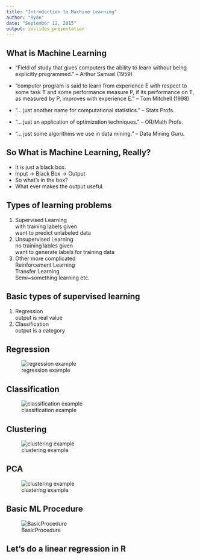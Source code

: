 ```yaml
---
title: "Introduction to Machine Learning"
author: "Ryan"
date: "September 12, 2015"
output: ioslides_presentation
---
```


## What is Machine Learning
+ "Field of study that gives computers the ability to learn without being explicitly programmed." -- Arthur Samuel (1959)

+ "computer program is said to learn from experience E with respect to some task T and some performance measure P, if its performance on T, as measured by P, improves with experience E." -- Tom Mitchell (1998)

+ "... just another name for computational statistics." -- Stats Profs.

+ "... just an application of  optimization techniques." -- OR/Math Profs.

+ "... just some algorithms we use in data mining. " -- Data Mining Guru.

## So What is Machine Learning, Really?
+ It is just a black box.   
+ Input -> Black Box -> Output   
+ So what's in the box?
+ What ever makes the output useful.

## Types of learning problems
1. Supervised Learning  
    with training labels given  
    want to predict unlabeled data
2. Unsupervised Learning  
    no training lables given  
    want to generate labels for training data
3. Other more complicated   
    Reinforcement Learning  
    Transfer Learning  
    Semi~something learning 
    etc.
    
## Basic types of supervised learning
1. Regression  
    output is real value
2. Classification  
    output is a category

## Regression
![regression example](Regression.jpg)

## Classification
![classification example](classificationExample.jpg)

## Clustering 
![clustering example](Clustering.jpg)

## PCA 
![clustering example](Clustering2.jpg)

## Basic ML Procedure
![BasicProcedure](BasicProcedure.jpg)

## Let's do a linear regression in R

